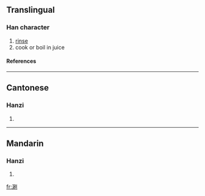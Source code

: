 ==Translingual==
===Han character===
{{Han char|rn=85|rad=水|as=08|sn=11|four=3210<sub>0</sub>|canj=水尸月弓 (ESBN)}}
# [[rinse]]
# cook or boil in juice
====References====
{{Han ref|kx=0627.360|dkj=17580|dj=1029.230|hdz=31664.060|uh=6DAE|ud=28078|bh=B252|bd=45650}}

----
==Cantonese==
===Hanzi===
{{yue-hanzi|jyut=|y=saan3}}
# {{defn|Cantonese}}

----
==Mandarin==
===Hanzi===
{{cmn-hanzi|pin=[[shuàn]] (shuan4)|wg=shuan<sup>4</sup>}}
# {{defn|Mandarin}}

[[fr:涮]]
